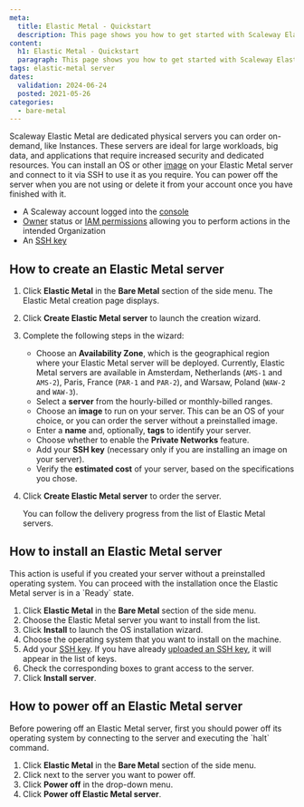 ```yaml
---
meta:
  title: Elastic Metal - Quickstart
  description: This page shows you how to get started with Scaleway Elastic Metal.
content:
  h1: Elastic Metal - Quickstart
  paragraph: This page shows you how to get started with Scaleway Elastic Metal.
tags: elastic-metal server
dates:
  validation: 2024-06-24
  posted: 2021-05-26
categories:
  - bare-metal
---
```


Scaleway Elastic Metal are dedicated physical servers you can order on-demand, like Instances. These servers are ideal for large workloads, big data, and applications that require increased security and dedicated resources. You can install an OS or other [image](/bare-metal/elastic-metal/concepts/#image/) on your Elastic Metal server and connect to it via SSH to use it as you require. You can power off the server when you are not using or delete it from your account once you have finished with it.

<Macro id="requirements" />

- A Scaleway account logged into the [console](https://console.scaleway.com/)
- [Owner](/identity-and-access-management/iam/concepts/#owner/) status or [IAM permissions](/identity-and-access-management/iam/concepts/#permission/) allowing you to perform actions in the intended Organization
- An [SSH key](/identity-and-access-management/organizations-and-projects/how-to/create-ssh-key/)

## How to create an Elastic Metal server

1. Click **Elastic Metal** in the **Bare Metal** section of the side menu. The Elastic Metal creation page displays.
2. Click **Create Elastic Metal server** to launch the creation wizard.
3. Complete the following steps in the wizard:
    - Choose an **Availability Zone**, which is the geographical region where your Elastic Metal server will be deployed.
      <Message type="note">
        Currently, Elastic Metal servers are available in Amsterdam, Netherlands (`AMS-1` and `AMS-2`), Paris, France (`PAR-1` and `PAR-2`), and Warsaw, Poland (`WAW-2` and `WAW-3`).
      </Message>
    - Select a **server** from the hourly-billed or monthly-billed ranges.
    - Choose an **image** to run on your server. This can be an OS of your choice, or you can order the server without a preinstalled image.
    - Enter a **name** and, optionally, **tags** to identify your server.
    - Choose whether to enable the **Private Networks** feature.
    - Add your **SSH key** (necessary only if you are installing an image on your server).
    - Verify the **estimated cost** of your server, based on the specifications you chose.
4. Click **Create Elastic Metal server** to order the server.

    You can follow the delivery progress from the list of Elastic Metal servers.

## How to install an Elastic Metal server

<Message type="note">
  This action is useful if you created your server without a preinstalled operating system. You can proceed with the installation once the Elastic Metal server is in a `Ready` state.
</Message>

1. Click **Elastic Metal** in the **Bare Metal** section of the side menu.
2. Choose the Elastic Metal server you want to install from the list.
3. Click **Install** to launch the OS installation wizard.
4. Choose the operating system that you want to install on the machine.
5. Add your [SSH key](/console/account/concepts/#ssh-key/).
    <Message type="note">
      If you have already [uploaded an SSH key](/identity-and-access-management/organizations-and-projects/how-to/create-ssh-key/#how-to-upload-the-public-ssh-key-to-the-scaleway-interface/), it will appear in the list of keys.
    </Message>
6. Check the corresponding boxes to grant access to the server.
7. Click **Install server**.

## How to power off an Elastic Metal server

<Message type="note">
  Before powering off an Elastic Metal server, first you should power off its operating system by connecting to the server and executing the `halt` command.
</Message>

1. Click **Elastic Metal** in the **Bare Metal** section of the side menu.
2. Click <Icon name="more" /> next to the server you want to power off.
3. Click **Power off** in the drop-down menu.
4. Click **Power off Elastic Metal server**.